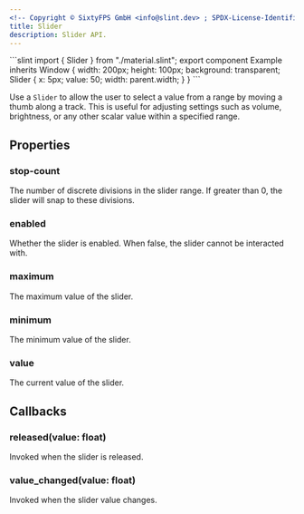 ```yaml
---
<!-- Copyright © SixtyFPS GmbH <info@slint.dev> ; SPDX-License-Identifier: MIT -->
title: Slider
description: Slider API.
---
```



<CodeSnippetMD imagePath="/src/assets/generated/slider.png" scale="3" imageWidth="300" imageHeight="200" imageAlt="">
```slint
import { Slider } from "./material.slint";
export component Example inherits Window {
    width: 200px;
    height: 100px;
    background: transparent;
    Slider {
        x: 5px;
        value: 50;
        width: parent.width;
    }
}
```
</CodeSnippetMD>

Use a `Slider` to allow the user to select a value from a range by moving a thumb along a track. This is useful for adjusting settings such as volume, brightness, or any other scalar value within a specified range.


## Properties

### stop-count
<SlintProperty propName="stop-count" typeName="float" defaultValue="0">
The number of discrete divisions in the slider range. If greater than 0, the slider will snap to these divisions.
</SlintProperty>

### enabled
<SlintProperty propName="enabled" typeName="bool" defaultValue="true">
Whether the slider is enabled. When false, the slider cannot be interacted with.
</SlintProperty>

### maximum
<SlintProperty propName="maximum" typeName="float" defaultValue="100">
The maximum value of the slider.
</SlintProperty>

### minimum
<SlintProperty propName="minimum" typeName="float" defaultValue="0">
The minimum value of the slider.
</SlintProperty>

### value
<SlintProperty propName="value" typeName="float" propertyVisibility="in-out">
The current value of the slider.
</SlintProperty>

## Callbacks

### released(value: float)
Invoked when the slider is released.

### value_changed(value: float)
Invoked when the slider value changes.
